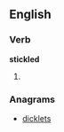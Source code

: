 
==English==

===Verb===
'''stickled'''

# {{past of|[[stickle]]}}

===Anagrams===
* [[dicklets#English|dicklets]]